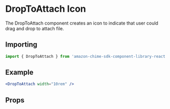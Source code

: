 

<Meta of={DropToAttachStories} />

# DropToAttach Icon

The DropToAttach component creates an icon to indicate that user could drag and drop to attach file.

## Importing

```javascript
import { DropToAttach } from 'amazon-chime-sdk-component-library-react';
```

## Example

<ThemeProvider theme={lightTheme}>
  <GlobalStyles />
  <Canvas>
    <DropToAttach width="10rem" />
  </Canvas>
</ThemeProvider>

```jsx
<DropToAttach width="10rem" />
```

## Props

<ArgTypes of={DropToAttach} />
